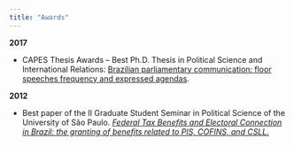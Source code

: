 ```yaml
---
title: "Awards"
---
```


**2017**

-   CAPES Thesis Awards -- Best Ph.D. Thesis in Political Science and International Relations: [Brazilian parliamentary communication: floor speeches frequency and expressed agendas](http://www.teses.usp.br/teses/disponiveis/8/8131/tde-04112016-124733/pt-br.php).

**2012**

-   Best paper of the II Graduate Student Seminar in Political Science of the University of São Paulo. [*Federal Tax Benefits and Electoral Connection in Brazil: the granting of benefits related to PIS, COFINS, and CSLL.*](http://www.fflch.usp.br/dcp/assets/docs/PDF/melhores_trabalhos_II_seminario_discente_2012.pdf)

